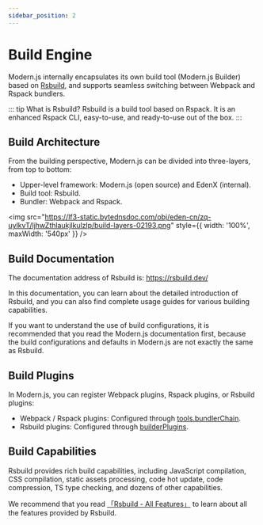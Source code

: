 ```yaml
---
sidebar_position: 2
---
```


# Build Engine

Modern.js internally encapsulates its own build tool (Modern.js Builder) based on [Rsbuild](https://rsbuild.dev/), and supports seamless switching between Webpack and Rspack bundlers.

::: tip What is Rsbuild?
Rsbuild is a build tool based on Rspack. It is an enhanced Rspack CLI, easy-to-use, and ready-to-use out of the box.
:::

## Build Architecture

From the building perspective, Modern.js can be divided into three-layers, from top to bottom:

- Upper-level framework: Modern.js (open source) and EdenX (internal).
- Build tool: Rsbuild.
- Bundler: Webpack and Rspack.

<img
  src="https://lf3-static.bytednsdoc.com/obj/eden-cn/zq-uylkvT/ljhwZthlaukjlkulzlp/build-layers-02193.png"
  style={{ width: '100%', maxWidth: '540px' }}
/>

## Build Documentation

The documentation address of Rsbuild is: https://rsbuild.dev/

In this documentation, you can learn about the detailed introduction of Rsbuild, and you can also find complete usage guides for various building capabilities.

If you want to understand the use of build configurations, it is recommended that you read the Modern.js documentation first, because the build configurations and defaults in Modern.js are not exactly the same as Rsbuild.

## Build Plugins

In Modern.js, you can register Webpack plugins, Rspack plugins, or Rsbuild plugins:

- Webpack / Rspack plugins: Configured through [tools.bundlerChain](/configure/app/tools/bundler-chain).
- Rsbuild plugins: Configured through [builderPlugins](/configure/app/builder-plugins).

## Build Capabilities

Rsbuild provides rich build capabilities, including JavaScript compilation, CSS compilation, static assets processing, code hot update, code compression, TS type checking, and dozens of other capabilities.

We recommend that you read [「Rsbuild - All Features」](https://rsbuild.dev/guide/start/features) to learn about all the features provided by Rsbuild.
